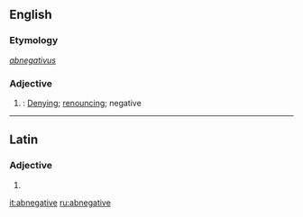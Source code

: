 ==English==

===Etymology===
{{etyl|la|en}} ''[[abnegativus]]''

===Adjective===
{{en-adj}}

# {{context|obsolete|rare|lang=en}}: [[denying|Denying]]; [[renouncing]]; negative
#: {{rfquotek|Clarke}}

----

==Latin==

===Adjective===
{{la-adj-form|abnegātīve}}

# {{inflection of|abnegātīvus||voc|m|s|lang=la}}

[[it:abnegative]]
[[ru:abnegative]]